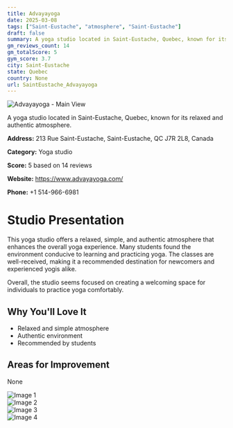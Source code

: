 ```yaml
---
title: Advayayoga
date: 2025-03-08
tags: ["Saint-Eustache", "atmosphere", "Saint-Eustache"]  
draft: false
summary: A yoga studio located in Saint-Eustache, Quebec, known for its relaxed and authentic atmosphere.
gm_reviews_count: 14
gm_totalScore: 5
gym_score: 3.7
city: Saint-Eustache
state: Quebec
country: None
url: SaintEustache_Advayayoga
---
```


<div className="aspect-[16/9] relative my-8">
  <img 
    src="https://lh5.googleusercontent.com/p/AF1QipN3tY3OVWv6UJsIbMtwGRSQVOcvDWST9q5ZqPyy=w1920-h1080-k-no"
    alt="Advayayoga - Main View"
    className="object-cover absolute inset-0 w-full h-full rounded-lg"
  />
</div>

A yoga studio located in Saint-Eustache, Quebec, known for its relaxed and authentic atmosphere.

**Address:** 213 Rue Saint-Eustache, Saint-Eustache, QC J7R 2L8, Canada

**Category:** Yoga studio

**Score:** 5 based on 14 reviews

**Website:** https://www.advayayoga.com/

**Phone:** +1 514-966-6981

# Studio Presentation

This yoga studio offers a relaxed, simple, and authentic atmosphere that enhances the overall yoga experience. Many students found the environment conducive to learning and practicing yoga. The classes are well-received, making it a recommended destination for newcomers and experienced yogis alike.

Overall, the studio seems focused on creating a welcoming space for individuals to practice yoga comfortably.

## Why You'll Love It

- Relaxed and simple atmosphere
- Authentic environment
- Recommended by students

## Areas for Improvement

None

<div className="grid grid-cols-1 xl:grid-cols-2 gap-4 my-8">
<div className="aspect-[4/3] relative"><img src="https://lh5.googleusercontent.com/p/AF1QipOw7Rtc8nRVH2kuxE5UNWvlVbmgwD3sfk6tmTE0=w1920-h1080-k-no" alt="Image 1" className="object-cover absolute inset-0 w-full h-full rounded-lg" /></div>
<div className="aspect-[4/3] relative"><img src="https://lh5.googleusercontent.com/p/AF1QipOsas6pU2ZSszEQVZj8bzTSMYndmXNAkkeytkpB=w1920-h1080-k-no" alt="Image 2" className="object-cover absolute inset-0 w-full h-full rounded-lg" /></div>
<div className="aspect-[4/3] relative"><img src="https://lh5.googleusercontent.com/p/AF1QipNgMSLKLM_bvn2U6XWtH07KXLxyjwQYsSFpkcRN=w1920-h1080-k-no" alt="Image 3" className="object-cover absolute inset-0 w-full h-full rounded-lg" /></div>
<div className="aspect-[4/3] relative"><img src="https://lh5.googleusercontent.com/p/AF1QipPbUYcCOriDZVUl4n1_uODnzf58gqjI3DV4Eh8m=w1920-h1080-k-no" alt="Image 4" className="object-cover absolute inset-0 w-full h-full rounded-lg" /></div>
</div>